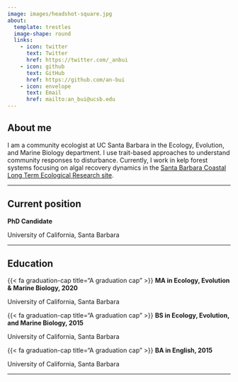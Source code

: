 ```yaml
---
image: images/headshot-square.jpg
about: 
  template: trestles
  image-shape: round
  links:
    - icon: twitter 
      text: Twitter
      href: https://twitter.com/_anbui
    - icon: github 
      text: GitHub
      href: https://github.com/an-bui
    - icon: envelope 
      text: Email
      href: mailto:an_bui@ucsb.edu
---
```


## About me

I am a community ecologist at UC Santa Barbara in the Ecology, Evolution, and Marine Biology department. I use trait-based approaches to understand community responses to disturbance. Currently, I work in kelp forest systems focusing on algal recovery dynamics in the [Santa Barbara Coastal Long Term Ecological Research site](https://sbclter.msi.ucsb.edu/).

------------------------------------------------------------------------

## Current position

<p class="custom-subtitle">

**PhD Candidate**

</p>

<p class="custom-subtitle2">

University of California, Santa Barbara

</p>

------------------------------------------------------------------------

## Education

::: topbr
<p class="custom-subtitle">

{{< fa graduation-cap title="A graduation cap" >}} **MA in Ecology, Evolution & Marine Biology, 2020**

</p>

<p class="custom-subtitle2">

University of California, Santa Barbara

</p>

<p class="custom-subtitle">

{{< fa graduation-cap title="A graduation cap" >}} **BS in Ecology, Evolution, and Marine Biology, 2015**

</p>

<p class="custom-subtitle2">

University of California, Santa Barbara

</p>
:::

<p class="custom-subtitle">

{{< fa graduation-cap title="A graduation cap" >}} **BA in English, 2015**

</p>

<p class="custom-subtitle2">

University of California, Santa Barbara

</p>

</div>

------------------------------------------------------------------------

## 
